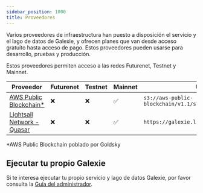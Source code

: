 ```yaml
---
sidebar_position: 1000
title: Proveedores
---
```


Varios proveedores de infraestructura han puesto a disposición el servicio y el lago de datos de Galexie, y ofrecen planes que van desde acceso gratuito hasta acceso de pago. Estos proveedores pueden usarse para desarrollo, pruebas y producción.

Estos proveedores permiten acceso a las redes Futurenet, Testnet y Mainnet.

| Proveedor                                                                       | Futurenet | Testnet | Mainnet | URI                                                |
| ------------------------------------------------------------------------------- | --------- | ------- | ------- | -------------------------------------------------- |
| [AWS Public Blockchain\*](https://registry.opendata.aws/aws-public-blockchain/) | ❌         | ❌       | ✅       | `s3://aws-public-blockchain/v1.1/stellar/ledgers/` |
| [Lightsail Network - Quasar](https://quasar.lightsail.network/)                 | ❌         | ❌       | ✅       | `https://galexie.lightsail.network/v1/`            |

\*AWS Public Blockchain poblado por Goldsky

## Ejecutar tu propio Galexie

Si te interesa ejecutar tu propio servicio y lago de datos Galexie, por favor consulta la [Guía del administrador](./admin_guide/README.mdx).
